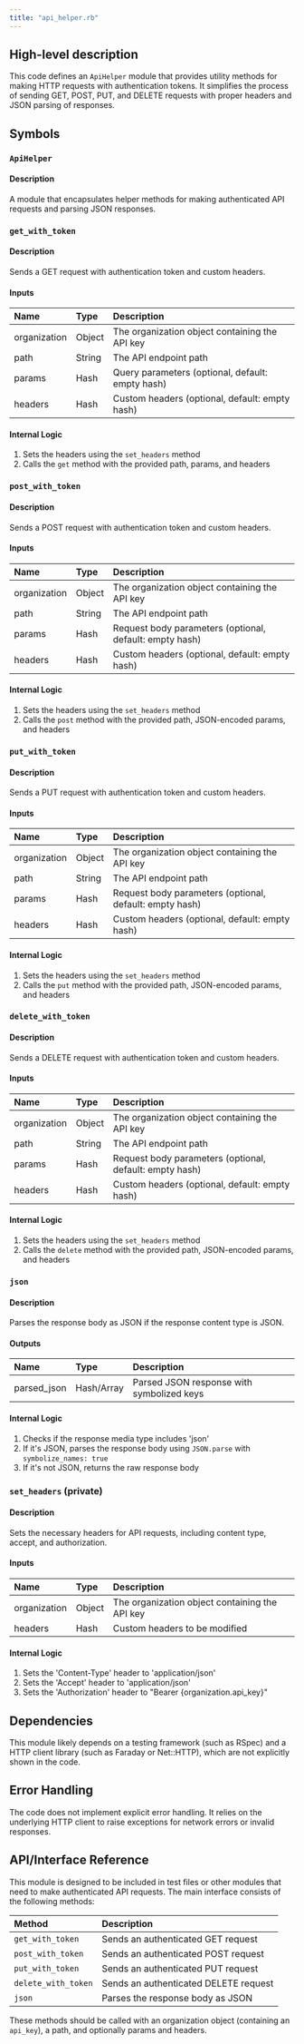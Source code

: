 ```yaml
---
title: "api_helper.rb"
---
```


## High-level description
This code defines an `ApiHelper` module that provides utility methods for making HTTP requests with authentication tokens. It simplifies the process of sending GET, POST, PUT, and DELETE requests with proper headers and JSON parsing of responses.

## Symbols

### `ApiHelper`
#### Description
A module that encapsulates helper methods for making authenticated API requests and parsing JSON responses.

### `get_with_token`
#### Description
Sends a GET request with authentication token and custom headers.

#### Inputs
| Name | Type | Description |
|:-----|:-----|:------------|
| organization | Object | The organization object containing the API key |
| path | String | The API endpoint path |
| params | Hash | Query parameters (optional, default: empty hash) |
| headers | Hash | Custom headers (optional, default: empty hash) |

#### Internal Logic
1. Sets the headers using the `set_headers` method
2. Calls the `get` method with the provided path, params, and headers

### `post_with_token`
#### Description
Sends a POST request with authentication token and custom headers.

#### Inputs
| Name | Type | Description |
|:-----|:-----|:------------|
| organization | Object | The organization object containing the API key |
| path | String | The API endpoint path |
| params | Hash | Request body parameters (optional, default: empty hash) |
| headers | Hash | Custom headers (optional, default: empty hash) |

#### Internal Logic
1. Sets the headers using the `set_headers` method
2. Calls the `post` method with the provided path, JSON-encoded params, and headers

### `put_with_token`
#### Description
Sends a PUT request with authentication token and custom headers.

#### Inputs
| Name | Type | Description |
|:-----|:-----|:------------|
| organization | Object | The organization object containing the API key |
| path | String | The API endpoint path |
| params | Hash | Request body parameters (optional, default: empty hash) |
| headers | Hash | Custom headers (optional, default: empty hash) |

#### Internal Logic
1. Sets the headers using the `set_headers` method
2. Calls the `put` method with the provided path, JSON-encoded params, and headers

### `delete_with_token`
#### Description
Sends a DELETE request with authentication token and custom headers.

#### Inputs
| Name | Type | Description |
|:-----|:-----|:------------|
| organization | Object | The organization object containing the API key |
| path | String | The API endpoint path |
| params | Hash | Request body parameters (optional, default: empty hash) |
| headers | Hash | Custom headers (optional, default: empty hash) |

#### Internal Logic
1. Sets the headers using the `set_headers` method
2. Calls the `delete` method with the provided path, JSON-encoded params, and headers

### `json`
#### Description
Parses the response body as JSON if the response content type is JSON.

#### Outputs
| Name | Type | Description |
|:-----|:-----|:------------|
| parsed_json | Hash/Array | Parsed JSON response with symbolized keys |

#### Internal Logic
1. Checks if the response media type includes 'json'
2. If it's JSON, parses the response body using `JSON.parse` with `symbolize_names: true`
3. If it's not JSON, returns the raw response body

### `set_headers` (private)
#### Description
Sets the necessary headers for API requests, including content type, accept, and authorization.

#### Inputs
| Name | Type | Description |
|:-----|:-----|:------------|
| organization | Object | The organization object containing the API key |
| headers | Hash | Custom headers to be modified |

#### Internal Logic
1. Sets the 'Content-Type' header to 'application/json'
2. Sets the 'Accept' header to 'application/json'
3. Sets the 'Authorization' header to "Bearer {organization.api_key}"

## Dependencies
This module likely depends on a testing framework (such as RSpec) and a HTTP client library (such as Faraday or Net::HTTP), which are not explicitly shown in the code.

## Error Handling
The code does not implement explicit error handling. It relies on the underlying HTTP client to raise exceptions for network errors or invalid responses.

## API/Interface Reference
This module is designed to be included in test files or other modules that need to make authenticated API requests. The main interface consists of the following methods:

| Method | Description |
|:-------|:------------|
| `get_with_token` | Sends an authenticated GET request |
| `post_with_token` | Sends an authenticated POST request |
| `put_with_token` | Sends an authenticated PUT request |
| `delete_with_token` | Sends an authenticated DELETE request |
| `json` | Parses the response body as JSON |

These methods should be called with an organization object (containing an `api_key`), a path, and optionally params and headers.